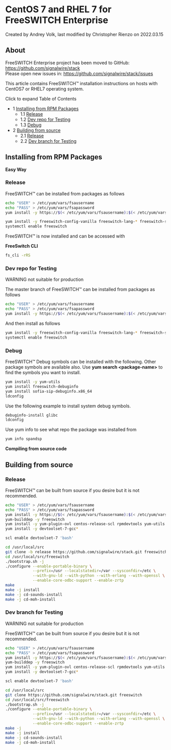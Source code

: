 
# CentOS 7 and RHEL 7 for FreeSWITCH Enterprise 

 Created by  Andrey Volk, last modified by  Christopher Rienzo on 2022.03.15

## About

FreeSWITCH Enterprise project has been moved to GitHub: <https://github.com/signalwire/stack>   
Please open new issues in: <https://github.com/signalwire/stack/issues>

This article contains FreeSWITCH™ installation instructions on hosts with CentOS7 or RHEL7 operating system.

  
Click to expand Table of Contents

* 1 [Installing from RPM Packages](#installing-from-rpm-packages)  
   * 1.1 [Release](#-freeswitch--centos-7-and-rhel-7-for-freeswitch-enterprise-)  
   * 1.2 [Dev repo for Testing](#-freeswitch--centos-7-and-rhel-7-for-freeswitch-enterprise-)  
   * 1.3 [Debug](#-freeswitch--centos-7-and-rhel-7-for-freeswitch-enterprise-)
* 2 [Building from source](#-freeswitch--centos-7-and-rhel-7-for-freeswitch-enterprise-)  
   * 2.1 [Release](#-freeswitch--centos-7-and-rhel-7-for-freeswitch-enterprise-)  
   * 2.2 [Dev branch for Testing](#-freeswitch--centos-7-and-rhel-7-for-freeswitch-enterprise-)

## Installing from RPM Packages

**Easy Way**

### Release

FreeSWITCH™ can be installed from packages as follows

```bash
echo "USER" > /etc/yum/vars/fsausername
echo "PASS" > /etc/yum/vars/fsapassword
yum install -y https://$(< /etc/yum/vars/fsausername):$(< /etc/yum/vars/fsapassword)@fsa.freeswitch.com/repo/yum-stack/fsa/centos-release/signalwire-stack-release-repo-0-1.noarch.rpm epel-release

yum install -y freeswitch-config-vanilla freeswitch-lang-* freeswitch-sounds-*
systemctl enable freeswitch
```

FreeSWITCH™ is now installed and can be accessed with

**FreeSwitch CLI**

```bash
fs_cli -rRS
```

### Dev repo for Testing

WARNING not suitable for production

The master branch of FreeSWITCH™ can be installed from packages as follows

```bash
echo "USER" > /etc/yum/vars/fsausername
echo "PASS" > /etc/yum/vars/fsapassword
yum install -y https://$(< /etc/yum/vars/fsausername):$(< /etc/yum/vars/fsapassword)@fsa.freeswitch.com/repo/yum-stack/fsa/centos-dev/signalwire-stack-dev-repo-0-1.noarch.rpm epel-release
```

And then install as follows

```bash
yum install -y freeswitch-config-vanilla freeswitch-lang-* freeswitch-sounds-*
systemctl enable freeswitch
```

### Debug

FreeSWITCH™ Debug symbols can be installed with the following. Other package symbols are available also. Use **yum search &lt;package-name>** to find the symbols you want to install.

```bash
yum install -y yum-utils
yum install freeswitch-debuginfo
yum install sofia-sip-debuginfo.x86_64
ldconfig

```

Use the following example to install system debug symbols.

```bash
debuginfo-install glibc
ldconfig

```

Use yum info to see what repo the package was installed from

```bash
yum info spandsp

```

**Compiling from source code**

## Building from source

### Release

FreeSWITCH™ can be built from source if you desire but it is not recommended.

```bash
echo "USER" > /etc/yum/vars/fsausername
echo "PASS" > /etc/yum/vars/fsapassword
yum install -y https://$(< /etc/yum/vars/fsausername):$(< /etc/yum/vars/fsapassword)@fsa.freeswitch.com/repo/yum-stack/fsa/centos-release/signalwire-stack-release-repo-0-1.noarch.rpm epel-release
yum-builddep -y freeswitch
yum install -y yum-plugin-ovl centos-release-scl rpmdevtools yum-utils git
yum install -y devtoolset-7-gcc*

scl enable devtoolset-7 'bash'

cd /usr/local/src
git clone -b release https://github.com/signalwire/stack.git freeswitch
cd /usr/local/src/freeswitch
./bootstrap.sh -j
./configure --enable-portable-binary \
            --prefix=/usr --localstatedir=/var --sysconfdir=/etc \
            --with-gnu-ld --with-python --with-erlang --with-openssl \
            --enable-core-odbc-support --enable-zrtp
make
make -j install
make -j cd-sounds-install
make -j cd-moh-install
```

  
### Dev branch for Testing

WARNING not suitable for production

FreeSWITCH™ can be built from source if you desire but it is not recommended.

  
```bash
echo "USER" > /etc/yum/vars/fsausername
echo "PASS" > /etc/yum/vars/fsapassword
yum install -y https://$(< /etc/yum/vars/fsausername):$(< /etc/yum/vars/fsapassword)@fsa.freeswitch.com/repo/yum-stack/fsa/centos-dev/signalwire-stack-dev-repo-0-1.noarch.rpm epel-release
yum-builddep -y freeswitch
yum install -y yum-plugin-ovl centos-release-scl rpmdevtools yum-utils git
yum install -y devtoolset-7-gcc*

scl enable devtoolset-7 'bash'

cd /usr/local/src
git clone https://github.com/signalwire/stack.git freeswitch
cd /usr/local/src/freeswitch
./bootstrap.sh -j
./configure --enable-portable-binary \
            --prefix=/usr --localstatedir=/var --sysconfdir=/etc \
            --with-gnu-ld --with-python --with-erlang --with-openssl \
            --enable-core-odbc-support --enable-zrtp
make -j
make -j install
make -j cd-sounds-install
make -j cd-moh-install
```


